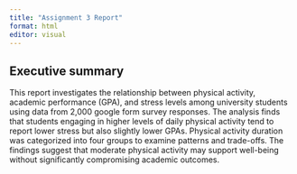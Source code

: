 ```yaml
---
title: "Assignment 3 Report"
format: html
editor: visual
---
```


## Executive summary

This report investigates the relationship between physical activity, academic performance (GPA), and stress levels among university students using data from 2,000 google form survey responses. The analysis finds that students engaging in higher levels of daily physical activity tend to report lower stress but also slightly lower GPAs. Physical activity duration was categorized into four groups to examine patterns and trade-offs. The findings suggest that moderate physical activity may support well-being without significantly compromising academic outcomes.
